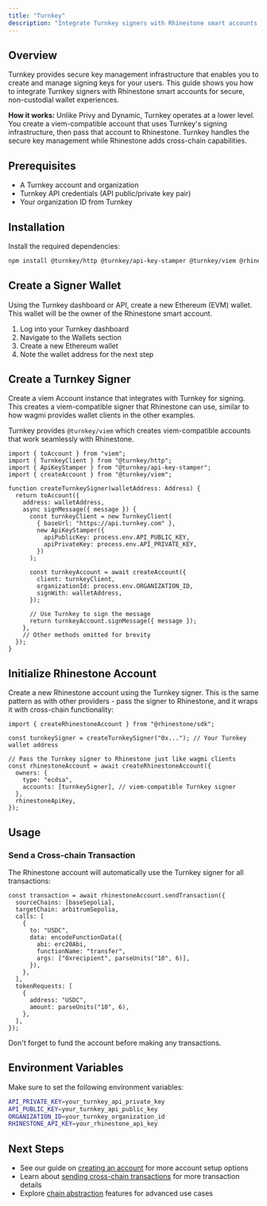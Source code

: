 ```yaml
---
title: "Turnkey"
description: "Integrate Turnkey signers with Rhinestone smart accounts."
---
```


## Overview

Turnkey provides secure key management infrastructure that enables you to create and manage signing keys for your users. This guide shows you how to integrate Turnkey signers with Rhinestone smart accounts for secure, non-custodial wallet experiences.

**How it works:** Unlike Privy and Dynamic, Turnkey operates at a lower level. You create a viem-compatible account that uses Turnkey's signing infrastructure, then pass that account to Rhinestone. Turnkey handles the secure key management while Rhinestone adds cross-chain capabilities.

## Prerequisites

- A Turnkey account and organization
- Turnkey API credentials (API public/private key pair)
- Your organization ID from Turnkey

## Installation

Install the required dependencies:

```bash
npm install @turnkey/http @turnkey/api-key-stamper @turnkey/viem @rhinestone/sdk viem
```

## Create a Signer Wallet

Using the Turnkey dashboard or API, create a new Ethereum (EVM) wallet. This wallet will be the owner of the Rhinestone smart account.

1. Log into your Turnkey dashboard
2. Navigate to the Wallets section
3. Create a new Ethereum wallet
4. Note the wallet address for the next step

## Create a Turnkey Signer

Create a viem Account instance that integrates with Turnkey for signing. This creates a viem-compatible signer that Rhinestone can use, similar to how wagmi provides wallet clients in the other examples.

<Note>Turnkey provides `@turnkey/viem` which creates viem-compatible accounts that work seamlessly with Rhinestone.</Note>

```tsx
import { toAccount } from "viem";
import { TurnkeyClient } from "@turnkey/http";
import { ApiKeyStamper } from "@turnkey/api-key-stamper";
import { createAccount } from "@turnkey/viem";

function createTurnkeySigner(walletAddress: Address) {
  return toAccount({
    address: walletAddress,
    async signMessage({ message }) {
      const turnkeyClient = new TurnkeyClient(
        { baseUrl: "https://api.turnkey.com" },
        new ApiKeyStamper({
          apiPublicKey: process.env.API_PUBLIC_KEY,
          apiPrivateKey: process.env.API_PRIVATE_KEY,
        })
      );
      
      const turnkeyAccount = await createAccount({
        client: turnkeyClient,
        organizationId: process.env.ORGANIZATION_ID,
        signWith: walletAddress,
      });
      
      // Use Turnkey to sign the message
      return turnkeyAccount.signMessage({ message });
    },
    // Other methods omitted for brevity
  });
}
```

## Initialize Rhinestone Account

Create a new Rhinestone account using the Turnkey signer. This is the same pattern as with other providers - pass the signer to Rhinestone, and it wraps it with cross-chain functionality:

```tsx {4-6}
import { createRhinestoneAccount } from "@rhinestone/sdk";

const turnkeySigner = createTurnkeySigner("0x..."); // Your Turnkey wallet address

// Pass the Turnkey signer to Rhinestone just like wagmi clients
const rhinestoneAccount = await createRhinestoneAccount({
  owners: {
    type: "ecdsa",
    accounts: [turnkeySigner], // viem-compatible Turnkey signer
  },
  rhinestoneApiKey,
});
```

## Usage

### Send a Cross-chain Transaction

The Rhinestone account will automatically use the Turnkey signer for all transactions:

```tsx {7-11}
const transaction = await rhinestoneAccount.sendTransaction({
  sourceChains: [baseSepolia],
  targetChain: arbitrumSepolia,
  calls: [
    {
      to: "USDC",
      data: encodeFunctionData({
        abi: erc20Abi,
        functionName: "transfer",
        args: ["0xrecipient", parseUnits("10", 6)],
      }),
    },
  ],
  tokenRequests: [
    {
      address: "USDC",
      amount: parseUnits("10", 6),
    },
  ],
});
```

<Note>Don't forget to fund the account before making any transactions.</Note>

## Environment Variables

Make sure to set the following environment variables:

```bash
API_PRIVATE_KEY=your_turnkey_api_private_key
API_PUBLIC_KEY=your_turnkey_api_public_key
ORGANIZATION_ID=your_turnkey_organization_id
RHINESTONE_API_KEY=your_rhinestone_api_key
```

## Next Steps

- See our guide on [creating an account](../create-account) for more account setup options
- Learn about [sending cross-chain transactions](../send-omnichain-transaction) for more transaction details
- Explore [chain abstraction](../../use-cases/chain-abstraction/unified-balance) features for advanced use cases